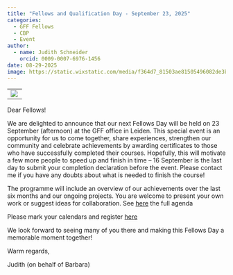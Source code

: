 ```yaml
---
title: "Fellows and Qualification Day - September 23, 2025"
categories:
  - GFF Fellows
  - CBP
  - Event
author: 
  - name: Judith Schneider
    orcid: 0009-0007-6976-1456
date: 08-29-2025
image: https://static.wixstatic.com/media/f364d7_81503ae81505496082de3ba2f39cf52f~mv2.png/v1/fill/w_545,h_184,al_c,q_85,usm_0.66_1.00_0.01,enc_avif,quality_auto/GFF_Qualification%20badge_website2_0_1000ppi.png
---
```

--------------------------------------------------------------------
![](GFF_Qualification badge_website2_0_1000ppi.png)

-------------------------------------------------------------------

Dear Fellows!

We are delighted to announce that our next Fellows Day will be held on 23 September (afternoon) at the GFF office in Leiden. This special event is an opportunity for us to come together, share experiences, strengthen our community and celebrate achievements by awarding certificates to those who have successfully completed their courses. Hopefully, this will motivate a few more people to speed up and finish in time – 16 September is the last day to submit your completion declaration before the event. Please contact me if you have any doubts about what is needed to finish the course!

The programme will include an overview of our achievements over the last six months and our ongoing projects. You are welcome to present your own work or suggest ideas for collaboration. See [here](https://docs.google.com/document/d/14PpuzwZ8fVpkL4zd_69nrp5moXlEPaOAmP8ViBEHQEQ/edit?tab=t.0) the full agenda

Please mark your calendars and register [here](https://docs.google.com/forms/d/e/1FAIpQLSdygCk0x2UcR3Yi-jKGsUd9zZXu0boEgsuam8_72ny4Qp7Szg/viewfo)

We look forward to seeing many of you there and making this Fellows Day a memorable moment together!

Warm regards,

Judith (on behalf of Barbara)
